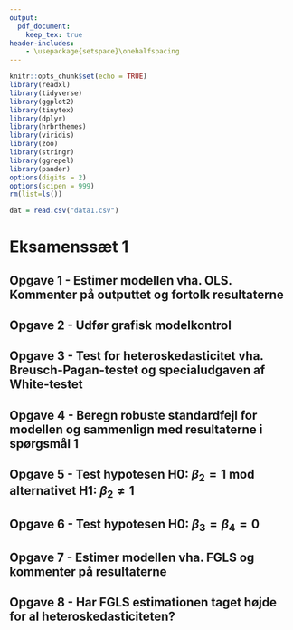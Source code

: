 ```yaml
---
output: 
  pdf_document:
    keep_tex: true
header-includes:
    - \usepackage{setspace}\onehalfspacing
---
```


```r
knitr::opts_chunk$set(echo = TRUE)
library(readxl)
library(tidyverse)
library(ggplot2)
library(tinytex)
library(dplyr)
library(hrbrthemes)
library(viridis)
library(zoo)
library(stringr)
library(ggrepel)
library(pander)
options(digits = 2)
options(scipen = 999)
rm(list=ls())
```

```r
dat = read.csv("data1.csv")
```


# Eksamenssæt 1

## Opgave 1 - Estimer modellen vha. OLS. Kommenter på outputtet og fortolk resultaterne

## Opgave 2 - Udfør grafisk modelkontrol

## Opgave 3 - Test for heteroskedasticitet vha. Breusch-Pagan-testet og specialudgaven af White-testet

## Opgave 4 - Beregn robuste standardfejl for modellen og sammenlign med resultaterne i spørgsmål 1

## Opgave 5 - Test hypotesen H0: $\beta_2 = 1$ mod alternativet H1: $\beta_2 \neq 1$

## Opgave 6 - Test hypotesen H0: $\beta_3 = \beta_4 = 0$

## Opgave 7 - Estimer modellen vha. FGLS og kommenter på resultaterne

## Opgave 8 - Har FGLS estimationen taget højde for al heteroskedasticiteten?
